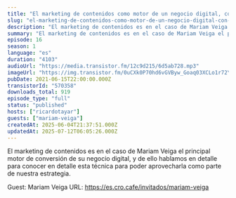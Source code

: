```yaml
---
title: "El marketing de contenidos como motor de un negocio digital, con Mariam Veiga"
slug: "el-marketing-de-contenidos-como-motor-de-un-negocio-digital-con-mariam-veiga"
description: "El marketing de contenidos es en el caso de Mariam Veiga el principal motor de conversión de su negocio digital, y de ello hablamos en detalle para conocer en detalle esta técnica para poder aprovecharla como parte de nuestra estrategia.\n\nGuest: Mariam Veiga\nURL: https://es.cro.cafe/invitados/mariam-veiga"
summary: "El marketing de contenidos es en el caso de Mariam Veiga el principal motor de conversión de su negocio digital, y de ello hablamos en detalle para conocer en detalle esta técnica para poder aprovecharla como parte de nuestra estrategia."
episode: 16
season: 1
language: "es"
duration: "4103"
audioUrl: "https://media.transistor.fm/12c9d215/6d5ab728.mp3"
imageUrl: "https://img.transistor.fm/0uCXk0P70hd6vGVByw_Goaq03XCLo1r72YDDLdekiHo/rs:fill:3000:3000:1/q:60/aHR0cHM6Ly9pbWct/dXBsb2FkLXByb2R1/Y3Rpb24udHJhbnNp/c3Rvci5mbS9mMjA5/ZDcxZDIxYzNlYmVl/NTEzY2RlZjIyMTQ2/Y2FhMS5qcGc.webp"
pubDate: 2021-06-15T22:00:00.000Z
transistorId: "570358"
downloads_total: 919
episode_type: "full"
status: "published"
hosts: ["ricardotayar"]
guests: ["mariam-veiga"]
createdAt: 2025-06-04T21:37:51.000Z
updatedAt: 2025-07-12T06:05:26.000Z
---
```


El marketing de contenidos es en el caso de Mariam Veiga el principal motor de conversión de su negocio digital, y de ello hablamos en detalle para conocer en detalle esta técnica para poder aprovecharla como parte de nuestra estrategia.

Guest: Mariam Veiga
URL: https://es.cro.cafe/invitados/mariam-veiga
